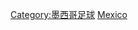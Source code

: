 {{Commonscat|Association football referees from Mexico}}

[[Category:墨西哥足球|Category:墨西哥足球]]
[[Category:各國足球裁判|Mexico]]